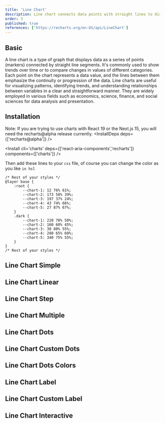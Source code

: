 ```yaml
---
title: 'Line Chart'
description: Line chart connects data points with straight lines to display trends over time or categories.
order: 3
published: true
references: ['https://recharts.org/en-US/api/LineChart']
---
```


## Basic

A line chart is a type of graph that displays data as a series of points (markers) connected by straight line segments. It's commonly used to show trends over time or to compare changes in values of different categories. Each point on the chart represents a data value, and the lines between them emphasize the continuity or progression of the data. Line charts are useful for visualizing patterns, identifying trends, and understanding relationships between variables in a clear and straightforward manner. They are widely employed in various fields such as economics, science, finance, and social sciences for data analysis and presentation.

<How className="w-full" toUse='charts/line-chart-simple-demo' />

## Installation

<Note variant="danger">Note: If you are trying to use charts with React 19 or the Next.js 15, you will need the recharts@alpha release currently.</Note>
<InstallDeps deps={['recharts@alpha']} />

<Install cli='charts' deps={['react-aria-components','recharts']} components={['charts']} />

Then add these lines to your `css` file, of course you can change the color as you like `in hsl`

```tsx {2-17}
/* Rest of your styles */
@layer base {
    :root {
        --chart-1: 12 76% 61%;
        --chart-2: 173 58% 39%;
        --chart-3: 197 37% 24%;
        --chart-4: 43 74% 66%;
        --chart-5: 27 87% 67%;
    }
    .dark {
        --chart-1: 220 70% 50%;
        --chart-2: 160 60% 45%;
        --chart-3: 30 80% 55%;
        --chart-4: 280 65% 60%;
        --chart-5: 340 75% 55%;
    }
}
/* Rest of your styles */
```

## Line Chart Simple

<How className="w-full" toUse='charts/line-chart-simple-demo' />

## Line Chart Linear

<How className="w-full" toUse='charts/line-chart-linear-demo' />

## Line Chart Step

<How className="w-full" toUse='charts/line-chart-step-demo' />

## Line Chart Multiple

<How className="w-full" toUse='charts/line-chart-multiple-demo' />

## Line Chart Dots

<How className="w-full" toUse='charts/line-chart-dots-demo' />

## Line Chart Custom Dots

<How className="w-full" toUse='charts/line-chart-custom-dots-demo' />

## Line Chart Dots Colors

<How className="w-full" toUse='charts/line-chart-dots-colors-demo' />

## Line Chart Label

<How className="w-full" toUse='charts/line-chart-label-demo' />

## Line Chart Custom Label

<How className="w-full" toUse='charts/line-chart-custom-label-demo' />

## Line Chart Interactive

<How className="w-full" toUse='charts/line-chart-interactive-demo' />
